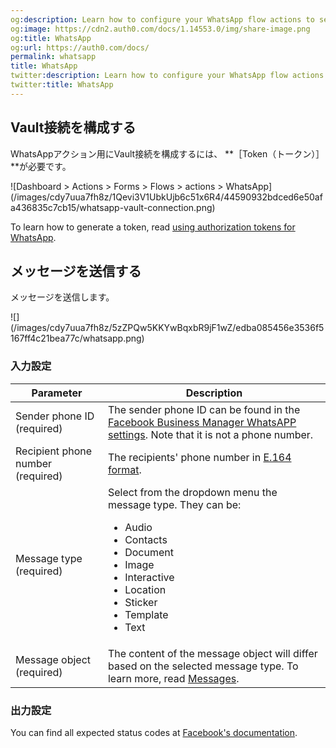 ```yaml
---
og:description: Learn how to configure your WhatsApp flow actions to send messages.
og:image: https://cdn2.auth0.com/docs/1.14553.0/img/share-image.png
og:title: WhatsApp
og:url: https://auth0.com/docs/
permalink: whatsapp
title: WhatsApp
twitter:description: Learn how to configure your WhatsApp flow actions to send messages.
twitter:title: WhatsApp
---
```


## Vault接続を構成する

WhatsAppアクション用にVault接続を構成するには、 **［Token（トークン）］**が必要です。

<Frame>![Dashboard > Actions > Forms > Flows > actions > WhatsApp](/images/cdy7uua7fh8z/1Qevi3V1UbkUjb6c51x6R4/44590932bdced6e50afa436835c7cb15/whatsapp-vault-connection.png)</Frame>

To learn how to generate a token, read [using authorization tokens for WhatsApp](https://developers.facebook.com/blog/post/2022/12/05/auth-tokens/).

## メッセージを送信する

メッセージを送信します。

<Frame>![](/images/cdy7uua7fh8z/5zZPQw5KKYwBqxbR9jF1wZ/edba085456e3536f5167ff4c21bea77c/whatsapp.png)</Frame>

### 入力設定

<table class="table">
<thead>
<tr>
<th><b>Parameter</b></th>
<th><b>Description</b></th>
</tr>
</thead>
<tbody>
<tr>
<td>Sender phone ID (required)</td>
<td>The sender phone ID can be found in the  <a href="https://developers.facebook.com/apps">Facebook Business Manager WhatsAPP settings</a>. Note that it is not a phone number.</td>
</tr>
<tr>
<td>Recipient phone number (required)</td>
<td>The recipients' phone number in <a href="https://en.wikipedia.org/wiki/E.164">E.164 format</a>.</td>
</tr>
<tr>
<td>
Message type (required)
</td>
<td>
Select from the dropdown menu the message type. They can be:
            <ul>
<li>Audio</li>
<li>Contacts</li>
<li>Document</li>
<li>Image</li>
<li>Interactive</li>
<li>Location</li>
<li>Sticker</li>
<li>Template</li>
<li>Text</li>
</ul>
</td>
</tr>
<tr>
<td>
Message object (required)
</td>
<td>
The content of the message object will differ based on the selected message type. To learn more, read  <a href="https://developers.facebook.com/docs/whatsapp/cloud-api/reference/messages">Messages</a>.
            </td>
</tr>
</tbody>
</table>

### 出力設定

You can find all expected status codes at [Facebook's documentation](https://developers.facebook.com/docs/whatsapp/cloud-api/support/error-codes).